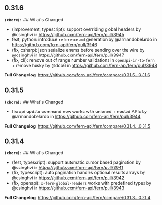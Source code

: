 ## 0.31.6
**`(chore):`** ## What's Changed
* (improvement, typescript): support overriding global headers by @dsinghvi in https://github.com/fern-api/fern/pull/3945
* feat, python: introduce `reference.md` generation by @armandobelardo in https://github.com/fern-api/fern/pull/3946
* (fix, csharp): json serialize enums before sending over the wire by @dsinghvi in https://github.com/fern-api/fern/pull/3947
* (fix, cli): remove out of range number validations in `openapi-ir-to-fern` + remove husky by @dcb6 in https://github.com/fern-api/fern/pull/3948


**Full Changelog**: https://github.com/fern-api/fern/compare/0.31.5...0.31.6

## 0.31.5
**`(chore):`** ## What's Changed
* fix: api update command now works with unioned + nested APIs by @armandobelardo in https://github.com/fern-api/fern/pull/3944


**Full Changelog**: https://github.com/fern-api/fern/compare/0.31.4...0.31.5

## 0.31.4
**`(chore):`** ## What's Changed
* (feat, typescript): support automatic cursor based pagination by @dsinghvi in https://github.com/fern-api/fern/pull/3941
* (fix, typescript): auto pagination handles optional results arrays by @dsinghvi in https://github.com/fern-api/fern/pull/3942
* (fix, openapi):  `x-fern-global-headers` works with predefined types by @dsinghvi in https://github.com/fern-api/fern/pull/3943


**Full Changelog**: https://github.com/fern-api/fern/compare/0.31.3...0.31.4

